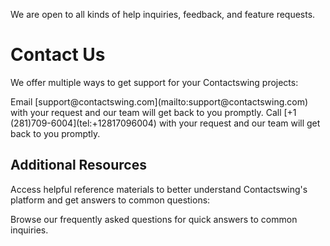 
We are open to all kinds of help inquiries, feedback, and feature requests.

# Contact Us

We offer multiple ways to get support for your Contactswing projects:



<CardGroup cols={2}>
  <Card title="Email Support" icon="envelope" href="mailto:support@contactswing.com">
    Email [support@contactswing.com](mailto:support@contactswing.com) with your request and our team will get back to you promptly.
  </Card>

  <Card title="Call Support" icon="headset" href="tel:+12817096004">
    Call [+1 (281)709-6004](tel:+12817096004) with your request and our team will get back to you promptly.
  </Card>


</CardGroup>


## Additional Resources

Access helpful reference materials to better understand Contactswing's platform and get answers to common questions:

<CardGroup cols={2}>
  <Card title="FAQ" icon="circle-question" href="/faq">
    Browse our frequently asked questions for quick answers to common inquiries.
  </Card>
</CardGroup>







